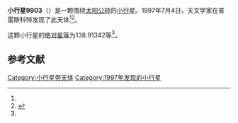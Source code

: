 {{Infobox planet
| bgcolour = #FFFFC0
| name = 9903 Leonhardt
| symbol = 
| image = 
| caption = 
| discovery = yes
| discovery_ref = 
| discoverer = {{link-en|保罗·G·康宝|Paul G. Comba}}
| discovery_site = [[普雷斯科特|普雷斯科特]] 
| discovered = 1997年7月4日
| designations = yes
| mp_name = 
| named_after = 
| alt_names = 1997 NA1/ 1976 UG6
| mp_category = [[主带小行星|主带小行星]]
| orbit_ref = <ref name="a">[http://ssd.jpl.nasa.gov/sbdb.cgi?sstr=9903 9903 Leonhardt] {{Wayback|url=http://ssd.jpl.nasa.gov/sbdb.cgi?sstr=9903 |date=20140817030926 }}，小行星數據庫瀏覽器（JPL Small-Body Database Browser）－[[美国国家航空航天局|美国国家航空航天局]]喷气推进实验室</ref>
| epoch = 2456400.5 (2013年4月18日更新)
| aphelion = {{convert|3.8264055|AU|km|3|abbr=on|lk=out}}
| perihelion = {{convert|2.3331039|AU|km|3|abbr=on}}
| semimajor = {{convert|3.0797547|AU|km|3|abbr=on}}
| eccentricity = 0.2424384
| period = 1974.115724 [[日|日]]<br />5.4[[儒略年|儒略年]]
| avg_speed = 
| inclination = 1.68402
| asc_node = 196.12111
| mean_anomaly = 
| arg_peri = 138.91342
| satellites = 
| physical_characteristics = yes
| dimensions = 
| mass = 
| density = 
| surface_grav = 
| escape_velocity = 
| sidereal_day = 
| axial_tilt = 
| pole_ecliptic_lat = 
| pole_ecliptic_lon = 
| albedo = 
| temperatures= 
| temp_name1 = 
| mean_temp_1 = 
| max_temp_1 = 
| temp_name2 = 
| max_temp_2 = 
| spectral_type = 
| abs_magnitude = 138.91342
}}

'''小行星9903'''（{{lang-en|9903 Leonhardt}}）是一颗围绕[[太阳|太阳]][[公转|公转]]的[[小行星|小行星]]。1997年7月4日，天文学家{{link-en|保罗·G·康宝|Paul G. Comba}}在普雷斯科特发现了此天体<ref name="a" /><ref>{{cite news|title=小行星列表|url=http://cfa-www.harvard.edu/iau/lists/NumberedMPs.txt|accessdate=2013-07-08|newspaper=哈佛大学|archive-date=2008-05-17|archive-url=https://web.archive.org/web/20080517010638/http://cfa-www.harvard.edu/iau/lists/NumberedMPs.txt|dead-url=no}}</ref>。

这颗小行星的[[绝对星等|绝对星等]]为138.91342等<ref name="a" />。

==参考文献==
{{reflist}}
{{Minor Planet Number|[[小行星9902|小行星9902]]|[[小行星9904|小行星9904]]}}

{{小天体}}

[[Category:小行星带天体|Category:小行星带天体]]
[[Category:1997年发现的小行星|Category:1997年发现的小行星]]

{{asteroid-stub}}